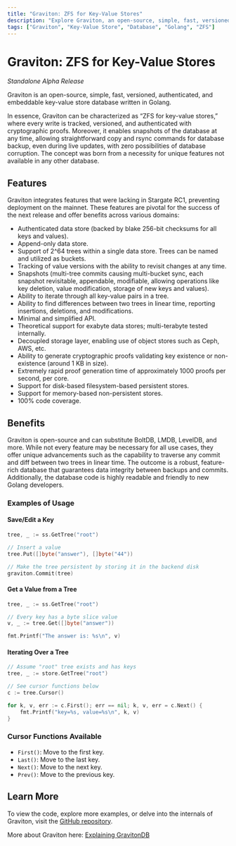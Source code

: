 ```yaml
---
title: "Graviton: ZFS for Key-Value Stores"
description: "Explore Graviton, an open-source, simple, fast, versioned, authenticated, and embeddable key-value store database written in Golang, characterized as “ZFS for key-value stores”."
tags: ["Graviton", "Key-Value Store", "Database", "Golang", "ZFS"]
---
```


# Graviton: ZFS for Key-Value Stores
*Standalone Alpha Release*

Graviton is an open-source, simple, fast, versioned, authenticated, and embeddable key-value store database written in Golang.

In essence, Graviton can be characterized as “ZFS for key-value stores,” where every write is tracked, versioned, and authenticated with cryptographic proofs. Moreover, it enables snapshots of the database at any time, allowing straightforward copy and rsync commands for database backup, even during live updates, with zero possibilities of database corruption. The concept was born from a necessity for unique features not available in any other database.

## Features

Graviton integrates features that were lacking in Stargate RC1, preventing deployment on the mainnet. These features are pivotal for the success of the next release and offer benefits across various domains:

- Authenticated data store (backed by blake 256-bit checksums for all keys and values).
- Append-only data store.
- Support of 2^64 trees within a single data store. Trees can be named and utilized as buckets.
- Tracking of value versions with the ability to revisit changes at any time.
- Snapshots (multi-tree commits causing multi-bucket sync, each snapshot revisitable, appendable, modifiable, allowing operations like key deletion, value modification, storage of new keys and values).
- Ability to iterate through all key-value pairs in a tree.
- Ability to find differences between two trees in linear time, reporting insertions, deletions, and modifications.
- Minimal and simplified API.
- Theoretical support for exabyte data stores; multi-terabyte tested internally.
- Decoupled storage layer, enabling use of object stores such as Ceph, AWS, etc.
- Ability to generate cryptographic proofs validating key existence or non-existence (around 1 KB in size).
- Extremely rapid proof generation time of approximately 1000 proofs per second, per core.
- Support for disk-based filesystem-based persistent stores.
- Support for memory-based non-persistent stores.
- 100% code coverage.

## Benefits

Graviton is open-source and can substitute BoltDB, LMDB, LevelDB, and more. While not every feature may be necessary for all use cases, they offer unique advancements such as the capability to traverse any commit and diff between two trees in linear time. The outcome is a robust, feature-rich database that guarantees data integrity between backups and commits. Additionally, the database code is highly readable and friendly to new Golang developers.

### Examples of Usage

#### Save/Edit a Key

```go
tree, _ := ss.GetTree("root")

// Insert a value
tree.Put([]byte("answer"), []byte("44"))

// Make the tree persistent by storing it in the backend disk        
graviton.Commit(tree)
```

#### Get a Value from a Tree

```go
tree, _ := ss.GetTree("root")

// Every key has a byte slice value
v, _ := tree.Get([]byte("answer"))

fmt.Printf("The answer is: %s\n", v)
```

#### Iterating Over a Tree

```go
// Assume "root" tree exists and has keys
tree, _ := store.GetTree("root")

// See cursor functions below
c := tree.Cursor()

for k, v, err := c.First(); err == nil; k, v, err = c.Next() { 
    fmt.Printf("key=%s, value=%s\n", k, v)
}
```

### Cursor Functions Available

- `First()`: Move to the first key.
- `Last()`: Move to the last key.
- `Next()`: Move to the next key.
- `Prev()`: Move to the previous key.

## Learn More

To view the code, explore more examples, or delve into the internals of Graviton, visit the [GitHub repository](https://github.com/deroproject/graviton).

More about Graviton here: [Explaining GravitonDB](/features/graviton)